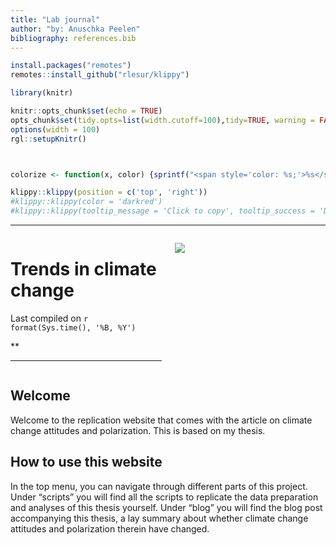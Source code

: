 ```yaml
---
title: "Lab journal"
author: "by: Anuschka Peelen"
bibliography: references.bib
---
```


```r
install.packages("remotes")
remotes::install_github("rlesur/klippy")
```

```r
library(knitr)

knitr::opts_chunk$set(echo = TRUE)
opts_chunk$set(tidy.opts=list(width.cutoff=100),tidy=TRUE, warning = FALSE, message = FALSE,comment = "#>", cache=TRUE, class.source=c("test"), class.output=c("test2"))
options(width = 100)
rgl::setupKnitr()



colorize <- function(x, color) {sprintf("<span style='color: %s;'>%s</span>", color, x) }

```

```r
klippy::klippy(position = c('top', 'right'))
#klippy::klippy(color = 'darkred')
#klippy::klippy(tooltip_message = 'Click to copy', tooltip_success = 'Done')
```

------------------------------------------------------------------------

::: columns
::: {.column width="50%"}
# Trends in climate change

Last compiled on `r format(Sys.time(), '%B, %Y')`

\*\* <br>

------------------------------------------------------------------------
:::

::: {.column width="50%"}
![](./images/oefen.jpg)
:::
:::


## Welcome
Welcome to the replication website that comes with the article on climate change attitudes and polarization. This is based on my thesis. 

## How to use this website

In the top menu, you can navigate through different parts of this project. Under "scripts" you will find all the scripts to replicate the data preparation and analyses of this thesis yourself. Under "blog" you will find the blog post accompanying this thesis, a lay summary about whether climate change attitudes and polarization therein have changed. 


